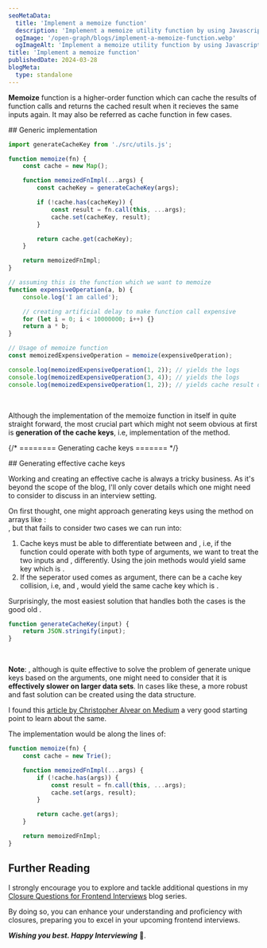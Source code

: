 ```yaml
---
seoMetaData:
  title: 'Implement a memoize function'
  description: 'Implement a memoize utility function by using Javascript closures.'
  ogImage: '/open-graph/blogs/implement-a-memoize-function.webp'
  ogImageAlt: 'Implement a memoize utility function by using Javascript closures.'
title: 'Implement a memoize function'
publishedDate: 2024-03-28
blogMeta:
  type: standalone
---
```


**Memoize** function is a higher-order function which can cache the results of function calls and returns the cached result when it recieves the same inputs again.
It may also be referred as cache function in few cases.

<section>
## Generic implementation

```js title="./src/memoize.js"
import generateCacheKey from './src/utils.js';

function memoize(fn) {
	const cache = new Map();

	function memoizedFnImpl(...args) {
		const cacheKey = generateCacheKey(args);

		if (!cache.has(cacheKey)) {
			const result = fn.call(this, ...args);
			cache.set(cacheKey, result);
		}

		return cache.get(cacheKey);
	}

	return memoizedFnImpl;
}

// assuming this is the function which we want to memoize
function expensiveOperation(a, b) {
	console.log('I am called');

	// creating artificial delay to make function call expensive
	for (let i = 0; i < 10000000; i++) {}
	return a * b;
}

// Usage of memoize function
const memoizedExpensiveOperation = memoize(expensiveOperation);

console.log(memoizedExpensiveOperation(1, 2)); // yields the logs
console.log(memoizedExpensiveOperation(3, 4)); // yields the logs
console.log(memoizedExpensiveOperation(1, 2)); // yields cache result directly
```

<br />

Although the implementation of the memoize function in itself in quite straight forward, the most crucial part which might not seem obvious at first is **generation of the cache keys**, i.e, implementation of the <InlineCode code="generateCacheKey"/> method.

</section>

{/* ======== Generating cache keys ======= */}

<section>
## Generating effective cache keys

Working and creating an effective cache is always a tricky business. As it's beyond the scope of the blog, I'll only cover details which one might need to consider to discuss in an interview setting.

On first thought, one might approach generating keys using the <InlineCode code="join"/> method on arrays like : <br/> <InlineCode code="const cacheKey=args.join('_')"/>, but that fails to consider two cases we can run into:

1. Cache keys must be able to differentiate between <InlineCode code="strings"/> and <InlineCode code="numbers"/>, i.e, if the function could operate with both type of arguments, we want to treat the two inputs <InlineCode code="const input=['Mike', 27]"/> and <InlineCode code="const input=['Mike', '27']"/>, differently. Using the join methods would yield same key which is <InlineCode code="'Mike_27'"/>.
2. If the seperator used comes as argument, there can be a cache key collision, i.e, <InlineCode code="['Hello', '_Mike']"/> and <InlineCode code="['Hello_', 'Mike']"/>, would yield the same cache key which is <InlineCode code="'Hello__Mike'"/>.

Surprisingly, the most easiest solution that handles both the cases is the good old <InlineCode code="JSON.stringify(args)"/>.

```js title="./src/utils.js"
function generateCacheKey(input) {
	return JSON.stringify(input);
}
```

<br />

**Note**: <InlineCode code="JSON.stringify(args)" />, although is quite effective to solve the problem of generate unique keys based on the arguments, one might need to consider that it is **effectively slower on larger data sets**. In cases like these, a more robust and fast solution can be created using the <InlineCode code="Trie"/> data structure.

I found this [article by Christopher Alvear on Medium](https://medium.com/smucs/trie-data-structure-fd2de3304e6e 'Medium Article by Christopher Alvear on using Trie Data Structure') a very good starting point to learn about the same.

The implementation would be along the lines of:

```js title="./src/memoize.js"
function memoize(fn) {
	const cache = new Trie();

	function memoizedFnImpl(...args) {
		if (!cache.has(args)) {
			const result = fn.call(this, ...args);
			cache.set(args, result);
		}

		return cache.get(args);
	}

	return memoizedFnImpl;
}
```

</section>

## Further Reading

I strongly encourage you to explore and tackle additional questions in my [Closure Questions for Frontend Interviews](/blog/closure-questions-for-frontend-interviews/ 'Find more question on closures in the closure questions for frontend Interviews blog series') blog series.

By doing so, you can enhance your understanding and proficiency with closures, preparing you to excel in your upcoming frontend interviews.

**_Wishing you best. Happy Interviewing_** 🫡.
